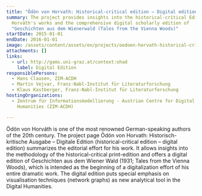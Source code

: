 ```yaml
---
title: "Ödön von Horvath: Historical-critical edition – Digital edition"
summary: The project provides insights into the historical-critical Edition of
  Horváth's works and the comprehensive digital scholarly edition of
  "Geschichten aus dem Wienerwald (Tales from the Vienna Woods)"
startDate: 2015-01-01
endDate: 2016-01-01
image: /assets/content/assets/en/projects/oedoen-horvath-historical-critical-edition-digital-edition/horvath.png
attachments: []
links:
  - url: http://gams.uni-graz.at/context:ohad
    label: Digital Edition
responsiblePersons:
  - Hans Clausen, ZIM-ACDH
  - Martin Vejvar, Franz-Nabl-Institut für Literaturforschung
  - Klaus Kastberger, Franz-Nabl-Institut für Literaturforschung
hostingOrganizations:
  - Zentrum für Informationsmodellierung - Austrian Centre for Digital
    Humanities (ZIM-ACDH)

---
```

Ödön von Horváth is one of the most renowned German-speaking authors of the 20th century. The project page Ödön von Horvath: Historisch-kritische Ausgabe – Digitale Edition (historical-critical edition – digital edition) summarizes the editorial effort for his work. It allows insights into the methodology of the historical-critical print-edition and offers a digital edition of Geschichten aus dem Wiener Wald (1931; Tales from the Vienna Woods), which is intended as the beginning of a digitalization effort of his entire dramatic work. The digital edition puts special emphasis on visualisation techniques (network graphs) as new analytical tool in the Digital Humanities.
